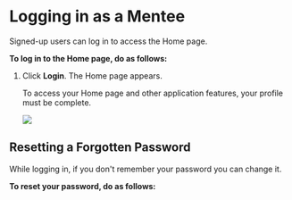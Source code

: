 
# Logging in as a Mentee

Signed-up users can log in to access the Home page.

**To log in to the Home page, do as follows:**

<ol>
<LogIn />
<li>Click <b>Login</b>. The Home page appears.</li>
    <Admonition type="note">    
    <p>To access your Home page and other application features, your profile must be complete.</p>
    </Admonition>
    <img src={PortalHomeMentee} />
</ol>

## Resetting a Forgotten Password

While logging in, if you don't remember your password you can change it.

<b>To reset your password, do as follows:</b>

<ResetPassword />